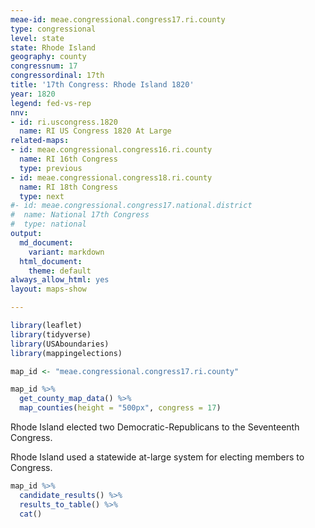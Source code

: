 ```yaml
---
meae-id: meae.congressional.congress17.ri.county
type: congressional
level: state
state: Rhode Island
geography: county
congressnum: 17
congressordinal: 17th
title: '17th Congress: Rhode Island 1820'
year: 1820
legend: fed-vs-rep
nnv:
- id: ri.uscongress.1820
  name: RI US Congress 1820 At Large
related-maps:
- id: meae.congressional.congress16.ri.county
  name: RI 16th Congress
  type: previous
- id: meae.congressional.congress18.ri.county
  name: RI 18th Congress
  type: next
#- id: meae.congressional.congress17.national.district
#  name: National 17th Congress
#  type: national
output:
  md_document:
    variant: markdown
  html_document:
    theme: default
always_allow_html: yes
layout: maps-show

---
```


```r
library(leaflet)
library(tidyverse)
library(USAboundaries)
library(mappingelections)

map_id <- "meae.congressional.congress17.ri.county"
```

<div class="map">

```r
map_id %>%
  get_county_map_data() %>%
  map_counties(height = "500px", congress = 17)
```

</div>

Rhode Island elected two Democratic-Republicans to the Seventeenth Congress.

Rhode Island used a statewide at-large system for electing members to Congress.

<div class="results-table">

```r
map_id %>%
  candidate_results() %>%
  results_to_table() %>%
  cat()
```

</div>
